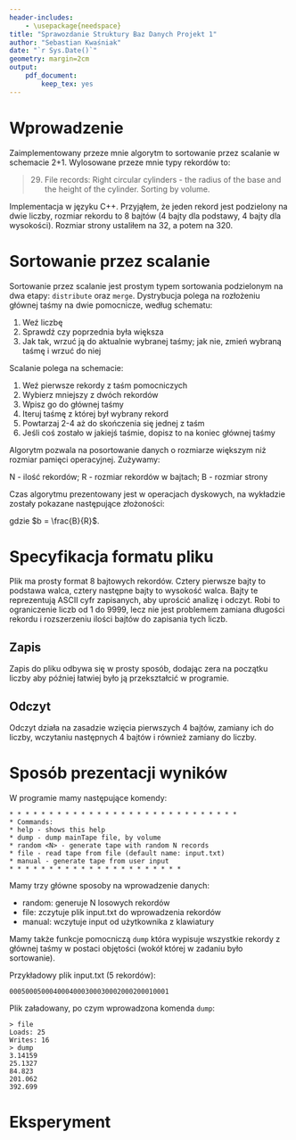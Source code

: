 ```yaml
---
header-includes:
    - \usepackage{needspace}
title: "Sprawozdanie Struktury Baz Danych Projekt 1"
author: "Sebastian Kwaśniak"
date: "`r Sys.Date()`"
geometry: margin=2cm
output:
    pdf_document:
        keep_tex: yes
---
```


# Wprowadzenie
Zaimplementowany przeze mnie algorytm to sortowanie przez scalanie w schemacie 2+1.
Wylosowane przeze mnie typy rekordów to:

>  29. File records: Right circular cylinders - the radius of the base and the
>  height of the cylinder. Sorting by volume.

Implementacja w języku C++. Przyjąłem, że jeden rekord jest podzielony na dwie liczby, rozmiar rekordu
to 8 bajtów (4 bajty dla podstawy, 4 bajty dla wysokości). Rozmiar strony ustaliłem na 32, a potem na 320.

# Sortowanie przez scalanie

Sortowanie przez scalanie jest prostym typem sortowania podzielonym na dwa etapy:
`distribute` oraz `merge`. Dystrybucja polega na rozłożeniu głównej taśmy na dwie pomocnicze, według schematu:

1. Weź liczbę
2. Sprawdź czy poprzednia była większa
3. Jak tak, wrzuć ją do aktualnie wybranej taśmy; jak nie, zmień wybraną taśmę i wrzuć do niej

Scalanie polega na schemacie:

1. Weź pierwsze rekordy z taśm pomocniczych
2. Wybierz mniejszy z dwóch rekordów
3. Wpisz go do głównej taśmy
4. Iteruj taśmę z której był wybrany rekord
5. Powtarzaj 2-4 aż do skończenia się jednej z taśm
6. Jeśli coś zostało w jakiejś taśmie, dopisz to na koniec głównej taśmy

Algorytm pozwala na posortowanie danych o rozmiarze większym niż rozmiar pamięci operacyjnej. Zużywamy:

\begin{align}
S_{\text{dysk}} &= NR \\
S_{\text{ram}} &= B
\end{align}

N - ilość rekordów; R - rozmiar rekordów w bajtach; B - rozmiar strony

Czas algorytmu prezentowany jest w operacjach dyskowych, na wykładzie
zostały pokazane następujące złożoności:

\begin{align}
T_{\text{pes}} = \frac{4N\lceil \log_2(N)\rceil}{b}
T_{\text{avg}} = \frac{4N\lceil \log_2(N)-1\rceil}{b}
\end{align}

gdzie $b = \frac{B}{R}$.

# Specyfikacja formatu pliku

Plik ma prosty format 8 bajtowych rekordów.
Cztery pierwsze bajty to podstawa walca, cztery następne bajty to wysokość walca.
Bajty te reprezentują ASCII cyfr zapisanych, aby uprościć analizę i odczyt.
Robi to ograniczenie liczb od 1 do 9999, lecz nie jest problemem zamiana długości rekordu
i rozszerzeniu ilości bajtów do zapisania tych liczb.

## Zapis

Zapis do pliku odbywa się w prosty sposób, dodając zera na początku liczby aby później
łatwiej było ją przekształcić w programie.

## Odczyt

Odczyt działa na zasadzie wzięcia pierwszych 4 bajtów, zamiany ich do liczby,
wczytaniu następnych 4 bajtów i również zamiany do liczby.

# Sposób prezentacji wyników

W programie mamy następujące komendy:

```
* * * * * * * * * * * * * * * * * * * * * * * * * * * * *
* Commands:
* help - shows this help
* dump - dump mainTape file, by volume
* random <N> - generate tape with random N records
* file - read tape from file (default name: input.txt)
* manual - generate tape from user input
* * * * * * * * * * * * * * * * * * * * * *
```

Mamy trzy główne sposoby na wprowadzenie danych:

- random: generuje N losowych rekordów
- file: zczytuje plik input.txt do wprowadzenia rekordów
- manual: wczytuje input od użytkownika z klawiatury

Mamy także funkcje pomocniczą `dump` która wypisuje wszystkie
rekordy z głównej taśmy w postaci objętości (wokół której w zadaniu było sortowanie).

Przykładowy plik input.txt (5 rekordów):

```
0005000500040004000300030002000200010001
```

Plik załadowany, po czym wprowadzona komenda `dump`:

```
> file
Loads: 25
Writes: 16
> dump
3.14159
25.1327
84.823
201.062
392.699
```

# Eksperyment

